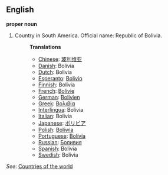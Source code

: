 ==English==

'''proper noun'''

# Country in South America. Official name: Republic of Bolivia.
#:'''Translations'''
#:*[[Chinese]]: [[玻利维亚]]
#:*[[Danish]]: Bolivia
#:*[[Dutch]]: Bolivia
#:*[[Esperanto]]: [[Bolivio]]
#:*[[Finnish]]: Bolivia
#:*[[French]]: [[Bolivie]]
#:*[[German]]: [[Bolivien]]
#:*[[Greek]]: [[Βολιβία]]
#:*[[Interlingua]]: Bolivia
#:*[[Italian]]: Bolivia
#:*[[Japanese]]: [[ボリビア]]
#:*[[Polish]]: [[Boliwia]]
#:*[[Portuguese]]: [[Bolívia]]
#:*[[Russian]]: [[Боливия]]
#:*[[Spanish]]: Bolivia
#:*[[Swedish]]: Bolivia

''See'': [[Countries of the world]]